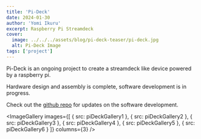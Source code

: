 ```yaml
---
title: 'Pi-Deck'
date: 2024-01-30
author: 'Yomi Ikuru'
excerpt: Raspberry Pi Streamdeck
cover:
  image: ../../../assets/blog/pi-deck-teaser/pi-deck.jpg
  alt: Pi-Deck Image
tags: ['project']
---
```




Pi-Deck is an ongoing project to create a streamdeck like device powered by a raspberry pi.

Hardware design and assembly is complete, software development is in progress.

Check out the [github repo](https://github.com/abayomi185/pi-deck) for updates on the software development.

<ImageGallery
  images={[
    { src: piDeckGallery1 },
    { src: piDeckGallery2 },
    { src: piDeckGallery3 },
    { src: piDeckGallery4 },
    { src: piDeckGallery5 },
    { src: piDeckGallery6 }
  ]}
  columns={3}
/>
